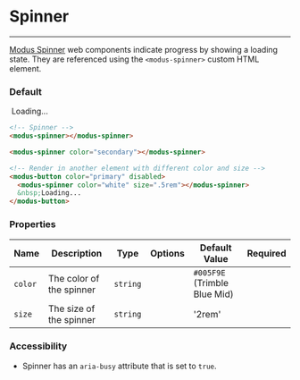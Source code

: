 # Spinner

---

[Modus Spinner](https://modus.trimble.com/components/spinners/) web components indicate progress by showing a loading state. They are referenced using the `<modus-spinner>` custom HTML element.

### Default

<modus-spinner></modus-spinner>

<modus-spinner color="secondary"></modus-spinner>

<modus-button color="primary" disabled>
  <modus-spinner color="white" size=".5rem"></modus-spinner>
  &nbsp;Loading...
</modus-button>

```html
<!-- Spinner -->
<modus-spinner></modus-spinner>

<modus-spinner color="secondary"></modus-spinner>

<!-- Render in another element with different color and size -->
<modus-button color="primary" disabled>
  <modus-spinner color="white" size=".5rem"></modus-spinner>
  &nbsp;Loading...
</modus-button>
```

### Properties

| Name    | Description              | Type     | Options | Default Value                | Required |
| ------- | ------------------------ | -------- | ------- | ---------------------------- | -------- |
| `color` | The color of the spinner | `string` |         | `#005F9E` (Trimble Blue Mid) |          |
| `size`  | The size of the spinner  | `string` |         | '2rem'                       |          |

### Accessibility

- Spinner has an `aria-busy` attribute that is set to `true`.
